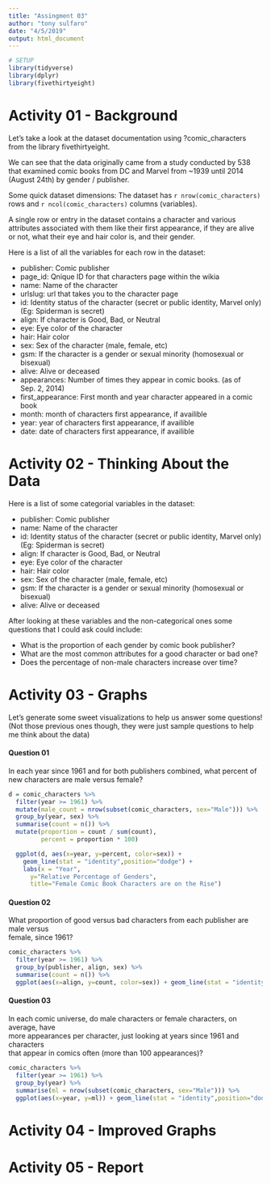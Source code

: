 ```yaml
---
title: "Assingment 03"
author: "tony sulfaro"
date: "4/5/2019"
output: html_document
---
```


```r
# SETUP
library(tidyverse)
library(dplyr)
library(fivethirtyeight)
```

# Activity 01 - Background

Let's take a look at the dataset documentation using ?comic_characters from the library fivethirtyeight.

We can see that the data originally came from a study conducted by 538 that examined comic books from DC and Marvel from ~1939 until 2014 (August 24th) by gender / publisher.

Some quick dataset dimensions: The dataset has `r nrow(comic_characters)` rows and `r ncol(comic_characters)` columns (variables).

A single row or entry in the dataset contains a character and various attributes associated with them like their first appearance, if they are alive or not, what their eye and hair color is, and their gender.

Here is a list of all the variables for each row in the dataset:

* publisher: Comic publisher
* page_id: Qnique ID for that characters page within the wikia
* name: Name of the character
* urlslug: url that takes you to the character page
* id: Identity status of the character (secret or public identity, Marvel only) (Eg: Spiderman is secret)
* align: If character is Good, Bad, or Neutral
* eye: Eye color of the character
* hair: Hair color
* sex: Sex of the character (male, female, etc)
* gsm: If the character is a gender or sexual minority (homosexual or bisexual)
* alive: Alive or deceased
* appearances: Number of times they appear in comic books. (as of Sep. 2, 2014)
* first_appearance: First month and year character appeared in a comic book
* month: month of characters first appearance, if availible
* year: year of characters first appearance, if availible
* date: date of characters first appearance, if availible

# Activity 02 - Thinking About the Data

Here is a list of some categorial variables in the dataset:

* publisher: Comic publisher
* name: Name of the character
* id: Identity status of the character (secret or public identity, Marvel only) (Eg: Spiderman is secret)
* align: If character is Good, Bad, or Neutral
* eye: Eye color of the character
* hair: Hair color
* sex: Sex of the character (male, female, etc)
* gsm: If the character is a gender or sexual minority (homosexual or bisexual)
* alive: Alive or deceased

After looking at these variables and the non-categorical ones some questions that I could ask could include:

* What is the proportion of each gender by comic book publisher?
* What are the most common attributes for a good character or bad one?
* Does the percentage of non-male characters increase over time?

# Activity 03 - Graphs

Let's generate some sweet visualizations to help us answer some questions! (Not those previous ones though, they were just sample questions to help me think about the data)

#### Question 01

In	each	year	since	1961	and	for	both	publishers	combined,	what	percent	of	new	
characters	are	male	versus	female?

```r
d = comic_characters %>%
  filter(year >= 1961) %>%
  mutate(male_count = nrow(subset(comic_characters, sex="Male"))) %>% 
  group_by(year, sex) %>%
  summarise(count = n()) %>%
  mutate(proportion = count / sum(count),
         percent = proportion * 100)

  ggplot(d, aes(x=year, y=percent, color=sex)) + 
    geom_line(stat = "identity",position="dodge") +
    labs(x = "Year", 
      y="Relative Percentage of Genders", 
      title="Female Comic Book Characters are on the Rise")
```


#### Question 02

What	proportion	of	good	versus	bad	characters	from	each	publisher	are	male	versus	
female,	since	1961?

```r
comic_characters %>%
  filter(year >= 1961) %>%
  group_by(publisher, align, sex) %>%
  summarise(count = n()) %>%
  ggplot(aes(x=align, y=count, color=sex)) + geom_line(stat = "identity",position="dodge")
```

#### Question 03

In	each	comic	universe,	do	male	characters	or	female	characters,	on	average,	have	
more	appearances	per	character,	just	looking	at	years	since	1961	and	characters	
that	appear	in	comics	often (more	than	100	appearances)?

```r
comic_characters %>%
  filter(year >= 1961) %>%
  group_by(year) %>%
  summarise(ml = nrow(subset(comic_characters, sex="Male"))) %>%
  ggplot(aes(x=year, y=ml)) + geom_line(stat = "identity",position="dodge")
```

# Activity 04 - Improved Graphs

# Activity 05 -  Report

